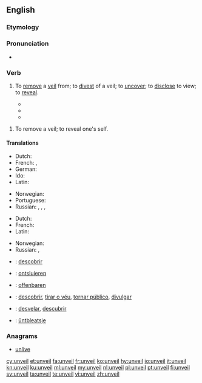 ==English==

===Etymology===
{{prefix|un|veil|lang=en}}

===Pronunciation===
* {{rhymes|eɪl|lang=en}}

===Verb===
{{en-verb}}

# {{context|transitive|lang=en}} To [[remove]] a [[veil]] from; to [[divest]] of a veil; to [[uncover]]; to [[disclose]] to view; to [[reveal]].
#* {{quote-book
|year=1996
|author=Status of women in Islam
|title=Status of women in Islam
|page=91
|passage=The Schools of Jurisprudence of Abu Hanifa, Al-Shafaii and Malik agree that the woman is permitted to '''unveil''' her face and hands in the streets in front of the strangers. However, if this display of the face does rouse temptation and charm, the woman has to [[veil]] her face as she does the rest of her body.}}
#* {{quote-book
|year=1836
|author=James Cook
|title=The Three voyages of Captain Cook round the world
|page=356
|passage=A sort of curtain, made of- mat, usually hung before them, which the natives were sometimes unwilling to remove ; and when they did consent to '''unveil''' them, they seemed to express themselves in a very mysterious manner.}}
#* {{quote-book
|year=1831
|author=Thomas Dick
|title=The works of Thomas Dick
|page=102
|passage=Since, therefore, the science of natural philosophy is [[conversant]] about the works of the Almighty, and its investigations have a direct tendency to illustrate the perfections of his nature, to '''unveil''' the plan of his operations, to unfold the laws by which he governs the kingdom of universal nature, and to display the order, symmetry, and proportion, which reign throughout the whole.}}

# {{context|intransitive|lang=en}} To remove a veil; to reveal one's self.

====Translations====
{{trans-top|to uncover}}
* Dutch: {{t+|nl|onthullen}}
* French: {{t+|fr|dévoiler}}, {{t|fr|lever le voile}}
* German: {{t+|de|enthüllen}}
* Ido: {{t+|io|desvelizar}}
* Latin: {{t+|la|aperiō}}
{{trans-mid}}
* Norwegian: {{t|no|avdekke}}
* Portuguese: {{t+|pt|revelar}}
* Russian: {{t+|ru|раскрыва́ть|impf}}, {{t+|ru|раскры́ть|pf}}, {{t+|ru|разоблача́ть|impf}}, {{t+|ru|разоблачи́ть|pf}}{{qualifier|secret}}
{{trans-bottom}}

{{trans-top|to reveal one's self}}
* Dutch: {{t+|nl|blootstellen}}
* French: {{t+|fr|se dévoiler}}
* Latin: {{t+|la|aperiō}}
{{trans-mid}}
* Norwegian: {{t|no|blottstille}}
* Russian: {{t+|ru|раскрыва́ться|impf}}, {{t+|ru|раскры́ться|pf}}
{{trans-bottom}}

{{checktrans-top}}
* {{ttbc|ca}}: [[descobrir]]
* {{ttbc|nl}}: [[ontsluieren]]
* {{ttbc|de}}: [[offenbaren]]
{{trans-mid}}
* {{ttbc|pt}}: [[descobrir]], [[tirar o véu]], [[tornar público]], [[divulgar]]
* {{ttbc|es}}: [[desvelar]], [[descubrir]]
* {{ttbc|fy}}: [[ûntbleatsje]]
{{trans-bottom}}

===Anagrams===
* [[unlive#English|unlive]]

[[cy:unveil]]
[[et:unveil]]
[[fa:unveil]]
[[fr:unveil]]
[[ko:unveil]]
[[hy:unveil]]
[[io:unveil]]
[[it:unveil]]
[[kn:unveil]]
[[ku:unveil]]
[[ml:unveil]]
[[my:unveil]]
[[nl:unveil]]
[[pl:unveil]]
[[pt:unveil]]
[[fi:unveil]]
[[sv:unveil]]
[[ta:unveil]]
[[te:unveil]]
[[vi:unveil]]
[[zh:unveil]]